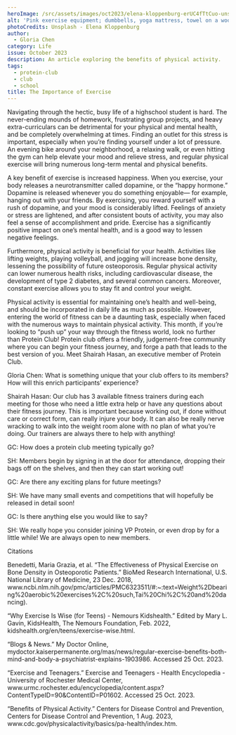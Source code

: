 ```yaml
---
heroImage: /src/assets/images/oct2023/elena-kloppenburg-erUC4fTtCuo-unsplash.jpg
alt: 'Pink exercise equipment; dumbbells, yoga mattress, towel on a wood floor'
photoCredits: Unsplash - Elena Kloppenburg
author:
  - Gloria Chen
category: Life
issue: October 2023
description: An article exploring the benefits of physical activity.
tags:
  - protein-club
  - club
  - school
title: The Importance of Exercise
---
```


Navigating through the hectic, busy life of a highschool student is hard. The never-ending mounds of homework, frustrating group projects, and heavy extra-curriculars can be detrimental for your physical and mental health, and be completely overwhelming at times. Finding an outlet for this stress is important, especially when you’re finding yourself under a lot of pressure. An evening bike around your neighborhood, a relaxing walk, or even hitting the gym can help elevate your mood and relieve stress, and regular physical exercise will bring numerous long-term mental and physical benefits.

A key benefit of exercise is increased happiness. When you exercise, your body releases a neurotransmitter called dopamine, or the “happy hormone.” Dopamine is released whenever you do something enjoyable— for example, hanging out with your friends. By exercising, you reward yourself with a rush of dopamine, and your mood is considerably lifted. Feelings of anxiety or stress are lightened, and after consistent bouts of activity, you may also feel a sense of accomplishment and pride. Exercise has a significantly positive impact on one’s mental health, and is a good way to lessen negative feelings.

Furthermore, physical activity is beneficial for your health. Activities like lifting weights, playing volleyball, and jogging will increase bone density, lessening the possibility of future osteoporosis. Regular physical activity can lower numerous health risks, including cardiovascular disease, the development of type 2 diabetes, and several common cancers. Moreover, constant exercise allows you to stay fit and control your weight.

Physical activity is essential for maintaining one’s health and well-being, and should be incorporated in daily life as much as possible. However, entering the world of fitness can be a daunting task, especially when faced with the numerous ways to maintain physical activity. This month, if you’re looking to “push up” your way through the fitness world, look no further than Protein Club! Protein club offers a friendly, judgement-free community where you can begin your fitness journey, and forge a path that leads to the best version of you. Meet Shairah Hasan, an executive member of Protein Club.

Gloria Chen: What is something unique that your club offers to its members? How will this enrich participants’ experience?

Shairah Hasan: Our club has 3 available fitness trainers during each meeting for those who need a little extra help or have any questions about their fitness journey. This is important because working out, if done without care or correct form, can really injure your body. It can also be really nerve wracking to walk into the weight room alone with no plan of what you’re doing. Our trainers are always there to help with anything!

GC: How does a protein club meeting typically go?

SH: Members begin by signing in at the door for attendance, dropping their bags off on the shelves, and then they can start working out!

GC: Are there any exciting plans for future meetings?

SH: We have many small events and competitions that will hopefully be released in detail soon!

GC: Is there anything else you would like to say?

SH: We really hope you consider joining VP Protein, or even drop by for a little while! We are always open to new members.

Citations

Benedetti, Maria Grazia, et al. “The Effectiveness of Physical Exercise on Bone Density in Osteoporotic Patients.” BioMed Research International, U.S. National Library of Medicine, 23 Dec. 2018, www\.ncbi.nlm.nih.gov/pmc/articles/PMC6323511/#:\~:text=Weight%2Dbearing%20aerobic%20exercises%2C%20such,Tai%20Chi%2C%20and%20dancing).

“Why Exercise Is Wise (for Teens) - Nemours Kidshealth.” Edited by Mary L. Gavin, KidsHealth, The Nemours Foundation, Feb. 2022, kidshealth.org/en/teens/exercise-wise.html.

“Blogs & News.” My Doctor Online, mydoctor.kaiserpermanente.org/mas/news/regular-exercise-benefits-both-mind-and-body-a-psychiatrist-explains-1903986. Accessed 25 Oct. 2023.

“Exercise and Teenagers.” Exercise and Teenagers - Health Encyclopedia - University of Rochester Medical Center, www\.urmc.rochester.edu/encyclopedia/content.aspx?ContentTypeID=90\&ContentID=P01602. Accessed 25 Oct. 2023.

“Benefits of Physical Activity.” Centers for Disease Control and Prevention, Centers for Disease Control and Prevention, 1 Aug. 2023, www\.cdc.gov/physicalactivity/basics/pa-health/index.htm.
